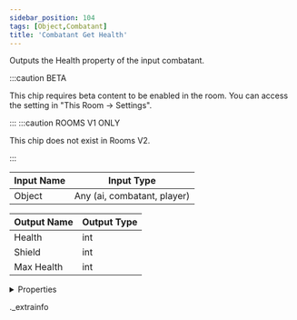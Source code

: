 ```yaml
---
sidebar_position: 104
tags: [Object,Combatant]
title: 'Combatant Get Health'
---
```


Outputs the Health property of the input combatant.

:::caution BETA

This chip requires beta content to be enabled in the room. You can access the setting in "This Room -> Settings".

:::
:::caution ROOMS V1 ONLY
    
This chip does not exist in Rooms V2.

:::


<IChip uuid="3967a8ad-4237-4ae7-8cbf-850d8e24fe30" />

| Input Name | Input Type |
|-----------|-----------|
| Object | Any (ai, combatant, player) |

| Output Name | Output Type |
|-----------|-----------|
| Health | int |
| Shield | int |
| Max Health | int |


<details>
  <summary>Properties</summary>
  <div>
    <div>
    <table>
      <thead>
        <tr>
          <th>Room availability:</th>
          <th>Rooms V1 only</th>
        </tr>
        <tr>
          <th>Is beta required?</th>
          <th>Yes</th>
        </tr>
        <tr>
          <th>Is this chip a trolling risk?</th>
          <th>No</th>
        </tr>
        <tr>
          <th>Is this chip a role assignment risk?</th>
          <th>No</th>
        </tr>
        <tr>
          <th>Chip UUID</th>
          <th>3967a8ad-4237-4ae7-8cbf-850d8e24fe30</th>
        </tr>
      </thead>
    </table>
    </div>
  </div>
</details>

._extrainfo